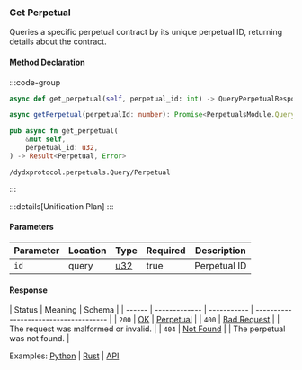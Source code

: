 ### Get Perpetual

Queries a specific perpetual contract by its unique perpetual ID, returning details about the contract.

#### Method Declaration

:::code-group

```python [Python]
async def get_perpetual(self, perpetual_id: int) -> QueryPerpetualResponse
```

```typescript [TypeScript]
async getPerpetual(perpetualId: number): Promise<PerpetualsModule.QueryPerpetualResponse>
```

```rust [Rust]
pub async fn get_perpetual(
    &mut self,
    perpetual_id: u32,
) -> Result<Perpetual, Error>
```

```url [API]
/dydxprotocol.perpetuals.Query/Perpetual
```

:::

:::details[Unification Plan]
:::

#### Parameters

| Parameter | Location | Type  | Required | Description  |
| --------- | -------- | ----- | -------- | ------------ |
| `id`      | query    | [u32] | true     | Perpetual ID |

#### Response

| Status | Meaning       | Schema      |
| ------ | ------------- | ----------- | ------------------------------------- |
| `200`  | [OK]          | [Perpetual] |
| `400`  | [Bad Request] |             | The request was malformed or invalid. |
| `404`  | [Not Found]   |             | The perpetual was not found.          |

Examples: [Python] | [Rust] | [API]

[Python]: https://github.com/dydxprotocol/v4-clients/blob/3e8c7e1b960291b7ef273962d374d9934a5c4d33/v4-client-py-v2/examples/validator_get_example.py#L118
[Rust]: https://github.com/dydxprotocol/v4-clients/blob/3e8c7e1b960291b7ef273962d374d9934a5c4d33/v4-client-rs/client/examples/validator_get.rs#L83
[API]: https://test-dydx-rest.kingnodes.com/dydxprotocol/perpetuals/perpetual/1
[u32]: /types/u32
[OK]: /types/ok
[Perpetual]: /types/perpetual
[Bad Request]: /types/bad-request
[Not Found]: /types/not-found
